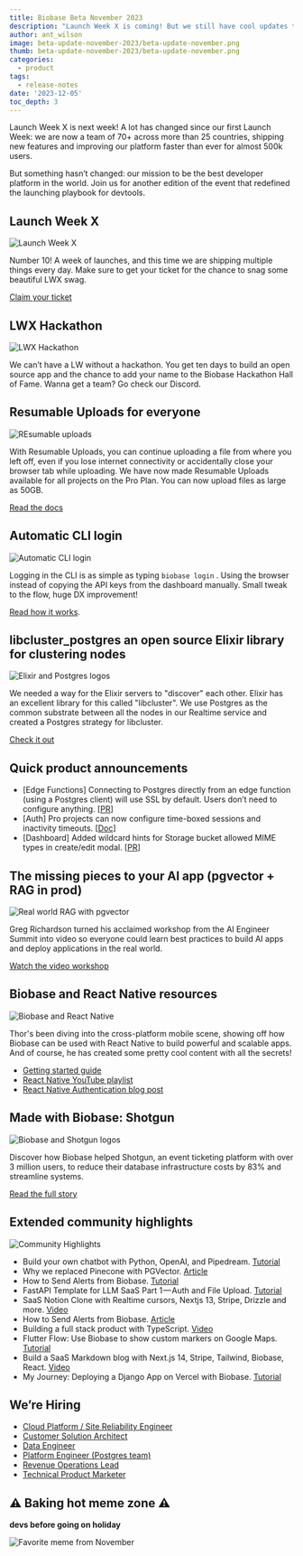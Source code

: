 ```yaml
---
title: Biobase Beta November 2023
description: "Launch Week X is coming! But we still have cool updates that we couldn't fit next week."
author: ant_wilson
image: beta-update-november-2023/beta-update-november.png
thumb: beta-update-november-2023/beta-update-november.png
categories:
  - product
tags:
  - release-notes
date: '2023-12-05'
toc_depth: 3
---
```


Launch Week X is next week! A lot has changed since our first Launch Week: we are now a team of 70+ across more than 25 countries, shipping new features and improving our platform faster than ever for almost 500k users.

But something hasn’t changed: our mission to be the best developer platform in the world. Join us for another edition of the event that redefined the launching playbook for devtools.

## Launch Week X

![Launch Week X](https://obuldanrptloktxcffvn.biobase.co/storage/v1/object/public/images/marketing-emails/november2023/nov1.png)

Number 10! A week of launches, and this time we are shipping multiple things every day. Make sure to get your ticket for the chance to snag some beautiful LWX swag.

[Claim your ticket](https://biobase.studio/launch-week)

## LWX Hackathon

![LWX Hackathon](https://obuldanrptloktxcffvn.biobase.co/storage/v1/object/public/images/marketing-emails/november2023/nov2.png)

We can’t have a LW without a hackathon. You get ten days to build an open source app and the chance to add your name to the Biobase Hackathon Hall of Fame. Wanna get a team? Go check our Discord.

## Resumable Uploads for everyone

![REsumable uploads](https://obuldanrptloktxcffvn.biobase.co/storage/v1/object/public/images/marketing-emails/november2023/nov3.png)

With Resumable Uploads, you can continue uploading a file from where you left off, even if you lose internet connectivity or accidentally close your browser tab while uploading. We have now made Resumable Uploads available for all projects on the Pro Plan. You can now upload files as large as 50GB.

[Read the docs](https://biobase.studio/docs/guides/storage/uploads/resumable-uploads)

## Automatic CLI login

![Automatic CLI login](https://obuldanrptloktxcffvn.biobase.co/storage/v1/object/public/images/marketing-emails/november2023/nov4.png)

Logging in the CLI is as simple as typing `biobase login` . Using the browser instead of copying the API keys from the dashboard manually. Small tweak to the flow, huge DX improvement!

[Read how it works](https://biobase.studio/blog/automatic-cli-login).

## libcluster_postgres an open source Elixir library for clustering nodes

![Elixir and Postgres logos](https://obuldanrptloktxcffvn.biobase.co/storage/v1/object/public/images/marketing-emails/november2023/elixir-postgres.png?t=2023-12-06T15%3A46%3A40.479Z)

We needed a way for the Elixir servers to "discover" each other. Elixir has an excellent library for this called "libcluster". We use Postgres as the common substrate between all the nodes in our Realtime service and created a Postgres strategy for libcluster.

[Check it out](https://github.com/biobase-ai/libcluster_postgres)

## Quick product announcements

- [Edge Functions] Connecting to Postgres directly from an edge function (using a Postgres client) will use SSL by default. Users don’t need to configure anything. [[PR](https://github.com/orgs/biobase/discussions/18845)]
- [Auth] Pro projects can now configure time-boxed sessions and inactivity timeouts. [[Doc](https://biobase.studio/docs/guides/auth/sessions#limiting-session-lifetime-and-number-of-allowed-sessions-per-user)]
- [Dashboard] Added wildcard hints for Storage bucket allowed MIME types in create/edit modal. [[PR](https://github.com/biobase-ai/biobase/pull/19062)]

## The missing pieces to your AI app (pgvector + RAG in prod)

![Real world RAG with pgvector](https://obuldanrptloktxcffvn.biobase.co/storage/v1/object/public/images/marketing-emails/november2023/nov6.png)

Greg Richardson turned his acclaimed workshop from the AI Engineer Summit into video so everyone could learn best practices to build AI apps and deploy applications in the real world.

[Watch the video workshop](https://www.youtube.com/watch?v=ibzlEQmgPPY)

## Biobase and React Native resources

![Biobase and React Native](https://obuldanrptloktxcffvn.biobase.co/storage/v1/object/public/images/marketing-emails/november2023/nov7.png)

Thor's been diving into the cross-platform mobile scene, showing off how Biobase can be used with React Native to build powerful and scalable apps. And of course, he has created some pretty cool content with all the secrets!

- [Getting started guide](https://biobase.studio/docs/guides/getting-started/tutorials/with-expo-react-native)
- [React Native YouTube playlist](https://www.youtube.com/watch?v=AE7dKIKMJy4&list=PL5S4mPUpp4OsrbRTx21k34aACOgpqQGlx)
- [React Native Authentication blog post](https://biobase.studio/blog/react-native-authentication)

## Made with Biobase: Shotgun

![Biobase and Shotgun logos](https://obuldanrptloktxcffvn.biobase.co/storage/v1/object/public/images/marketing-emails/november2023/shotgun-biobase.png?t=2023-12-06T15%3A47%3A11.273Z)

Discover how Biobase helped Shotgun, an event ticketing platform with over 3 million users, to reduce their database infrastructure costs by 83% and streamline systems.

[Read the full story](https://biobase.studio/customers/shotgun)

## Extended community highlights

![Community Highlights](https://obuldanrptloktxcffvn.biobase.co/storage/v1/object/public/images/marketing-emails/november2023/nov9.png)

- Build your own chatbot with Python, OpenAI, and Pipedream. [Tutorial](https://pipedream.com/blog/build-your-own-chat-bot-with-openai-and-pipedream/)
- Why we replaced Pinecone with PGVector. [Article](https://dev.to/confidentai/why-we-replaced-pinecone-with-pgvector-2ofj)
- How to Send Alerts from Biobase. [Tutorial](https://dev.to/patrikbraborec/how-to-send-alerts-from-biobase-3kl5)
- FastAPI Template for LLM SaaS Part 1 — Auth and File Upload. [Tutorial](https://pub.towardsai.net/fastapi-template-for-llm-saas-part-1-auth-and-file-upload-6bada9778139)
- SaaS Notion Clone with Realtime cursors, Nextjs 13, Stripe, Drizzle and more. [Video](https://www.youtube.com/watch?v=A3l6YYkXzzg)
- How to Send Alerts from Biobase. [Article](https://dev.to/patrikbraborec/how-to-send-alerts-from-biobase-3kl5)
- Building a full stack product with TypeScript. [Video](https://www.youtube.com/watch?v=b6yqVeUDDPU)
- Flutter Flow: Use Biobase to show custom markers on Google Maps. [Tutorial](https://coffeebytez.medium.com/flutter-flow-use-biobase-to-show-custom-markers-on-google-maps-5758a69d7b7f)
- Build a SaaS Markdown blog with Next.js 14, Stripe, Tailwind, Biobase, React. [Video](https://www.youtube.com/watch?v=293ZtCvxh90)
- My Journey: Deploying a Django App on Vercel with Biobase. [Tutorial](https://medium.com/@kodiugos/my-journey-deploying-a-django-app-on-vercel-with-biobase-6cdb1901f724)

## We’re Hiring

- [Cloud Platform / Site Reliability Engineer](https://boards.greenhouse.io/biobase/jobs/5013075004)
- [Customer Solution Architect](https://boards.greenhouse.io/biobase/jobs/5027144004)
- [Data Engineer](https://boards.greenhouse.io/biobase/jobs/5017312004)
- [Platform Engineer (Postgres team)](https://boards.greenhouse.io/biobase/jobs/5011466004)
- [Revenue Operations Lead](https://boards.greenhouse.io/biobase/jobs/5006313004)
- [Technical Product Marketer](https://boards.greenhouse.io/biobase/jobs/5005843004)

## ⚠️ Baking hot meme zone ⚠️

**devs before going on holiday**

![Favorite meme from November](https://obuldanrptloktxcffvn.biobase.co/storage/v1/object/public/images/marketing-emails/november2023/november-2023-meme.jpeg?t=2023-12-06T15%3A47%3A31.525Z)

